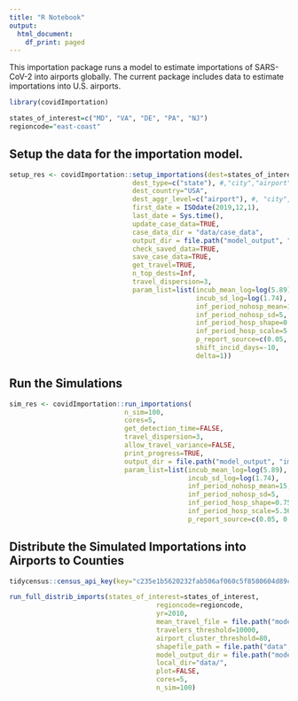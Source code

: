 ```yaml
---
title: "R Notebook"
output:
  html_document:
    df_print: paged
---
```


This importation package runs a model to estimate importations of SARS-CoV-2 into airports globally. The current package includes data to estimate importations into U.S. airports.

```r

library(covidImportation)

states_of_interest=c("MD", "VA", "DE", "PA", "NJ")
regioncode="east-coast"


```

    

## Setup the data for the importation model.
    
```r


setup_res <- covidImportation::setup_importations(dest=states_of_interest,
                               dest_type=c("state"), #,"city","airport", "country"),
                               dest_country="USA",
                               dest_aggr_level=c("airport"), #, "city", "state", "country", "metro"),
                               first_date = ISOdate(2019,12,1),
                               last_date = Sys.time(),
                               update_case_data=TRUE,
                               case_data_dir = "data/case_data",
                               output_dir = file.path("model_output", "importation",regioncode),
                               check_saved_data=TRUE,
                               save_case_data=TRUE,
                               get_travel=TRUE,
                               n_top_dests=Inf, 
                               travel_dispersion=3,
                               param_list=list(incub_mean_log=log(5.89),
                                               incub_sd_log=log(1.74),
                                               inf_period_nohosp_mean=15,
                                               inf_period_nohosp_sd=5,
                                               inf_period_hosp_shape=0.75,
                                               inf_period_hosp_scale=5.367,
                                               p_report_source=c(0.05, 0.25),
                                               shift_incid_days=-10,
                                               delta=1))

```


## Run the Simulations

```r

sim_res <- covidImportation::run_importations(
                             n_sim=100,
                             cores=5,
                             get_detection_time=FALSE,
                             travel_dispersion=3,
                             allow_travel_variance=FALSE,
                             print_progress=TRUE,
                             output_dir = file.path("model_output", "importation",regioncode),
                             param_list=list(incub_mean_log=log(5.89),
                                             incub_sd_log=log(1.74),
                                             inf_period_nohosp_mean=15,
                                             inf_period_nohosp_sd=5,
                                             inf_period_hosp_shape=0.75,
                                             inf_period_hosp_scale=5.367,
                                             p_report_source=c(0.05, 0.25)))

```
    
    


## Distribute the Simulated Importations into Airports to Counties

```r

tidycensus::census_api_key(key="c235e1b5620232fab506af060c5f8580604d89c1")

run_full_distrib_imports(states_of_interest=states_of_interest,
                                     regioncode=regioncode,
                                     yr=2010,
                                     mean_travel_file = file.path("model_output", "importation", regioncode, "travel_mean.csv"),
                                     travelers_threshold=10000,
                                     airport_cluster_threshold=80,
                                     shapefile_path = file.path("data", regioncode, "shp", paste0("counties_2010_", regioncode, ".shp")),
                                     model_output_dir = file.path("model_output", "importation", regioncode),
                                     local_dir="data/",
                                     plot=FALSE,
                                     cores=5,
                                     n_sim=100)

```




